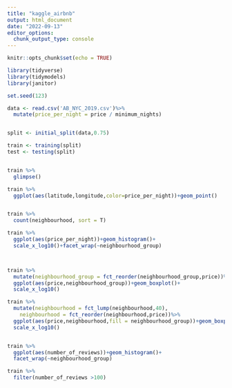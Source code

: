 ```yaml
---
title: "kaggle_airbnb"
output: html_document
date: "2022-09-13"
editor_options: 
  chunk_output_type: console
---
```


```r
knitr::opts_chunk$set(echo = TRUE)

library(tidyverse)
library(tidymodels)
library(janitor)

set.seed(123)

data <- read.csv('AB_NYC_2019.csv')%>%
  mutate(price_per_night = price / minimum_nights)


split <- initial_split(data,0.75)

train <- training(split)
test <- testing(split)


train %>% 
  glimpse()

train %>% 
  ggplot(aes(latitude,longitude,color=price_per_night))+geom_point()


train %>% 
  count(neighbourhood, sort = T)

train %>% 
  ggplot(aes(price_per_night))+geom_histogram()+
  scale_x_log10()+facet_wrap(~neighbourhood_group)



train %>% 
  mutate(neighbourhood_group = fct_reorder(neighbourhood_group,price))%>%
  ggplot(aes(price,neighbourhood_group))+geom_boxplot()+
  scale_x_log10()

train %>% 
  mutate(neighbourhood = fct_lump(neighbourhood,40),
    neighbourhood = fct_reorder(neighbourhood,price))%>%
  ggplot(aes(price,neighbourhood,fill = neighbourhood_group))+geom_boxplot()+
  scale_x_log10()


train %>% 
  ggplot(aes(number_of_reviews))+geom_histogram()+
  facet_wrap(~neighbourhood_group)

train %>% 
  filter(number_of_reviews >100)


```


